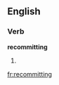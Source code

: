 ==English==

===Verb===
'''recommitting'''

# {{third-person singular of|[[recommit]]}}

[[fr:recommitting]]